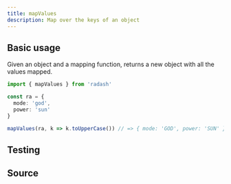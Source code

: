 ```yaml
---
title: mapValues
description: Map over the keys of an object
---
```



## Basic usage

Given an object and a mapping function, returns a new object with all the values mapped.

```ts
import { mapValues } from 'radash'

const ra = {
  mode: 'god',
  power: 'sun'
}

mapValues(ra, k => k.toUpperCase()) // => { mode: 'GOD', power: 'SUN' }
```

## Testing

<TestingLinkAndPreview module="object" func="mapValues" />

## Source

<SourceLinkAndPreview module="object" func="mapValues" />